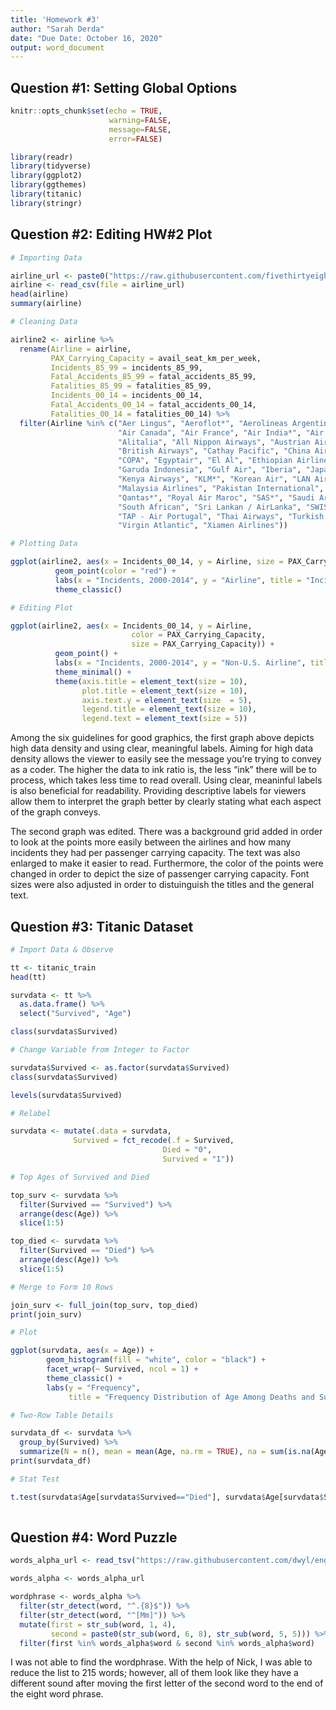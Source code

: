 ```yaml
---
title: 'Homework #3'
author: "Sarah Derda"
date: "Due Date: October 16, 2020"
output: word_document
---
```


## Question #1: Setting Global Options  



```r

knitr::opts_chunk$set(echo = TRUE, 
                      warning=FALSE, 
                      message=FALSE, 
                      error=FALSE)

library(readr)
library(tidyverse)
library(ggplot2)
library(ggthemes)
library(titanic)
library(stringr)

```

## Question #2: Editing HW#2 Plot  



```r

# Importing Data

airline_url <- paste0("https://raw.githubusercontent.com/fivethirtyeight/data/master/airline-safety/airline-safety.csv")
airline <- read_csv(file = airline_url)
head(airline)
summary(airline)

# Cleaning Data

airline2 <- airline %>% 
  rename(Airline = airline,
         PAX_Carrying_Capacity = avail_seat_km_per_week,
         Incidents_85_99 = incidents_85_99,
         Fatal_Accidents_85_99 = fatal_accidents_85_99,
         Fatalities_85_99 = fatalities_85_99,
         Incidents_00_14 = incidents_00_14,
         Fatal_Accidents_00_14 = fatal_accidents_00_14,
         Fatalities_00_14 = fatalities_00_14) %>%
  filter(Airline %in% c("Aer Lingus", "Aeroflot*", "Aerolineas Argentinas", "Aeromexico*",
                        "Air Canada", "Air France", "Air India*", "Air New Zealand*",
                        "Alitalia", "All Nippon Airways", "Austrian Airlines", "Avianca",
                        "British Airways", "Cathay Pacific", "China Airlines", "Condor",
                        "COPA", "Egyptair", "El Al", "Ethiopian Airlines", "Finnair",
                        "Garuda Indonesia", "Gulf Air", "Iberia", "Japan Airlines",
                        "Kenya Airways", "KLM*", "Korean Air", "LAN Airlines", "Lufthansa*",
                        "Malaysia Airlines", "Pakistan International", "Philippine Airlines",
                        "Qantas*", "Royal Air Maroc", "SAS*", "Saudi Arabian", "Singapore Airlines",
                        "South African", "Sri Lankan / AirLanka", "SWISS*", "TACA", "TAM",
                        "TAP - Air Portugal", "Thai Airways", "Turkish Airlines", "Vietnam Airlines",
                        "Virgin Atlantic", "Xiamen Airlines"))

```


```r

# Plotting Data

ggplot(airline2, aes(x = Incidents_00_14, y = Airline, size = PAX_Carrying_Capacity)) +
          geom_point(color = "red") + 
          labs(x = "Incidents, 2000-2014", y = "Airline", title = "Incidents per Trillion Available Seat Kilometers per Non-U.S. Airline, 2000-2014") + 
          theme_classic()

# Editing Plot

ggplot(airline2, aes(x = Incidents_00_14, y = Airline, 
                           color = PAX_Carrying_Capacity,
                           size = PAX_Carrying_Capacity)) +
          geom_point() + 
          labs(x = "Incidents, 2000-2014", y = "Non-U.S. Airline", title = "Incidents per Trillion Available Seat Kilometers per Non-U.S. Airline, 2000-2014", size = "Passenger Carrying Capacity") + 
          theme_minimal() +
          theme(axis.title = element_text(size = 10), 
                plot.title = element_text(size = 10), 
                axis.text.y = element_text(size  = 5),
                legend.title = element_text(size = 10),
                legend.text = element_text(size = 5))

```


Among the six guidelines for good graphics, the first graph above depicts high data density 
and using clear, meaningful labels. Aiming for high data density allows the viewer
to easily see the message you're trying to convey as a coder. The higher the data
to ink ratio is, the less "ink" there will be to process, which takes less time to
read overall. Using clear, meaninful labels is also beneficial for readability.
Providing descriptive labels for viewers allow them to interpret the graph better
by clearly stating what each aspect of the graph conveys.

The second graph was edited. There was a background grid added in order to look at
the points more easily between the airlines and how many incidents they had per 
passenger carrying capacity. The text was also enlarged to make it easier to read. 
Furthermore, the color of the points were changed in order to depict the size of passenger carrying
capacity. Font sizes were also adjusted in order to distuinguish the titles and the
general text.

## Question #3: Titanic Dataset  



```r

# Import Data & Observe

tt <- titanic_train
head(tt)

survdata <- tt %>%
  as.data.frame() %>%
  select("Survived", "Age")

class(survdata$Survived)

# Change Variable from Integer to Factor

survdata$Survived <- as.factor(survdata$Survived)
class(survdata$Survived)

levels(survdata$Survived)

# Relabel

survdata <- mutate(.data = survdata,
              Survived = fct_recode(.f = Survived,
                                  Died = "0",
                                  Survived = "1"))

# Top Ages of Survived and Died

top_surv <- survdata %>%
  filter(Survived == "Survived") %>%
  arrange(desc(Age)) %>%
  slice(1:5)

top_died <- survdata %>%
  filter(Survived == "Died") %>%
  arrange(desc(Age)) %>%
  slice(1:5)

# Merge to Form 10 Rows

join_surv <- full_join(top_surv, top_died)
print(join_surv)

# Plot

ggplot(survdata, aes(x = Age)) + 
        geom_histogram(fill = "white", color = "black") + 
        facet_wrap(~ Survived, ncol = 1) + 
        theme_classic() +
        labs(y = "Frequency", 
             title = "Frequency Distribution of Age Among Deaths and Survivals")

# Two-Row Table Details

survdata_df <- survdata %>%
  group_by(Survived) %>%
  summarize(N = n(), mean = mean(Age, na.rm = TRUE), na = sum(is.na(Age)))
print(survdata_df)

# Stat Test

t.test(survdata$Age[survdata$Survived=="Died"], survdata$Age[survdata$Survived=="Survived"])
  
```

## Question #4: Word Puzzle  



```r

words_alpha_url <- read_tsv("https://raw.githubusercontent.com/dwyl/english-words/master/words_alpha.txt", col_names = "word")

words_alpha <- words_alpha_url

wordphrase <- words_alpha %>%
  filter(str_detect(word, "^.{8}$")) %>%
  filter(str_detect(word, "^[Mm]")) %>%
  mutate(first = str_sub(word, 1, 4),
         second = paste0(str_sub(word, 6, 8), str_sub(word, 5, 5))) %>%
  filter(first %in% words_alpha$word & second %in% words_alpha$word)

```

I was not able to find the wordphrase. With the help of Nick, I was able to reduce
the list to 215 words; however, all of them look like they have a different sound
after moving the first letter of the second word to the end of the eight word phrase.
